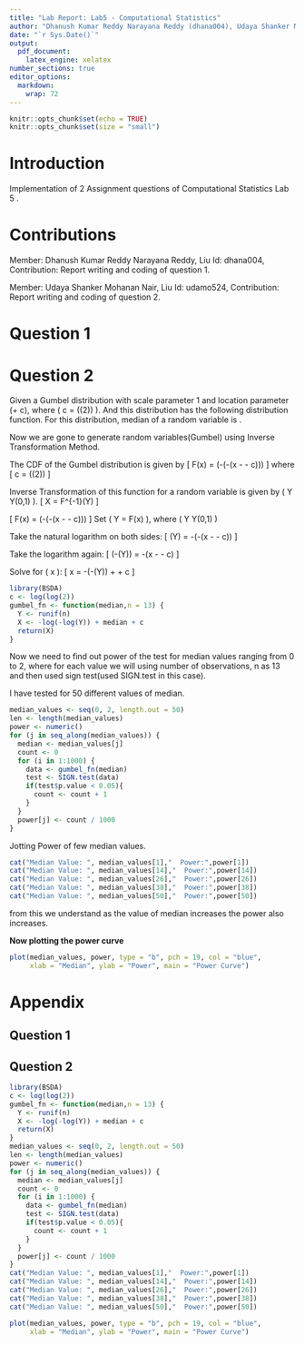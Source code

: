 ```yaml
---
title: "Lab Report: Lab5 - Computational Statistics"
author: "Dhanush Kumar Reddy Narayana Reddy (dhana004), Udaya Shanker Mohanan Nair (udamo524)"
date: "`r Sys.Date()`"
output: 
  pdf_document:
    latex_engine: xelatex
number_sections: true
editor_options: 
  markdown: 
    wrap: 72
---
```



```r
knitr::opts_chunk$set(echo = TRUE)
knitr::opts_chunk$set(size = "small")
```

# Introduction

Implementation of 2 Assignment questions of Computational Statistics Lab 5 .

# Contributions

Member: Dhanush Kumar Reddy Narayana Reddy, Liu Id: dhana004, Contribution: Report writing and coding of question 1.

Member: Udaya Shanker Mohanan Nair, Liu Id: udamo524, Contribution: Report writing and coding of question 2.

# Question 1

# Question 2

Given a Gumbel distribution with scale parameter 1 and location parameter \(\mu + c\), where \( c = \log(\log(2)) \). And this distribution has the following distribution function. For this distribution, median of a random variable is \mu.
 
Now we are gone to generate random variables(Gumbel) using Inverse Transformation Method.

The CDF of the Gumbel distribution is given by
\[
F(x) = \exp(-\exp(-(x - \mu - c)))
\]
where
\[
c = \log(\log(2))
\]

Inverse Transformation of this function for a random variable is given by
\( Y \sim Y(0,1) \).
\[
  X = F^{-1}(Y)
\]

\[
F(x) = \exp(-\exp(-(x - \mu - c)))
\]
Set \( Y = F(x) \), where \( Y \sim Y(0,1) \)

Take the natural logarithm on both sides:
\[
  \log(Y) = -\exp(-(x - \mu - c))
\]

Take the logarithm again:
\[
  \log(-\log(Y)) = -(x - \mu - c)
\]

Solve for \( x \):
\[
  x = -\log(-\log(Y)) + \mu + c
\]
     

```r
library(BSDA)
c <- log(log(2))
gumbel_fn <- function(median,n = 13) {
  Y <- runif(n)
  X <- -log(-log(Y)) + median + c
  return(X)
}
```

Now we need to find out power of the test for median values ranging from 0 to 2, where for each value we will using number of observations, n as 13 and then used sign test(used SIGN.test in this case). 

I have tested for 50 different values of median. 

```r
median_values <- seq(0, 2, length.out = 50)
len <- length(median_values)
power <- numeric()
for (j in seq_along(median_values)) {
  median <- median_values[j]
  count <- 0
  for (i in 1:1000) {
    data <- gumbel_fn(median)
    test <- SIGN.test(data)
    if(test$p.value < 0.05){
      count <- count + 1
    }
  }
  power[j] <- count / 1000
}
```
Jotting Power of few median values. 

```r
cat("Median Value: ", median_values[1],"  Power:",power[1])
cat("Median Value: ", median_values[14],"  Power:",power[14])
cat("Median Value: ", median_values[26],"  Power:",power[26])
cat("Median Value: ", median_values[38],"  Power:",power[38])
cat("Median Value: ", median_values[50],"  Power:",power[50])
```

from this we understand as the value of median increases the power also increases.

**Now plotting the power curve**

```r
plot(median_values, power, type = "b", pch = 19, col = "blue",
     xlab = "Median", ylab = "Power", main = "Power Curve")
```

# Appendix

## Question 1

## Question 2 

```r
library(BSDA)
c <- log(log(2))
gumbel_fn <- function(median,n = 13) {
  Y <- runif(n)
  X <- -log(-log(Y)) + median + c
  return(X)
}
median_values <- seq(0, 2, length.out = 50)
len <- length(median_values)
power <- numeric()
for (j in seq_along(median_values)) {
  median <- median_values[j]
  count <- 0
  for (i in 1:1000) {
    data <- gumbel_fn(median)
    test <- SIGN.test(data)
    if(test$p.value < 0.05){
      count <- count + 1
    }
  }
  power[j] <- count / 1000
}
cat("Median Value: ", median_values[1],"  Power:",power[1])
cat("Median Value: ", median_values[14],"  Power:",power[14])
cat("Median Value: ", median_values[26],"  Power:",power[26])
cat("Median Value: ", median_values[38],"  Power:",power[38])
cat("Median Value: ", median_values[50],"  Power:",power[50])

plot(median_values, power, type = "b", pch = 19, col = "blue",
     xlab = "Median", ylab = "Power", main = "Power Curve")

```